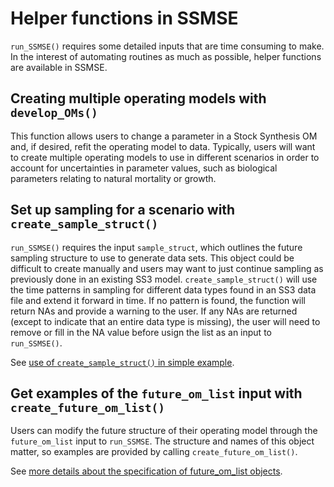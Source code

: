 # Helper functions in SSMSE {#helper}

`run_SSMSE()` requires some detailed inputs that are time consuming to make. In the interest of automating routines as much as possible, helper functions are available in SSMSE.

## Creating multiple operating models with `develop_OMs()` {#devOM}

This function allows users to change a parameter in a Stock Synthesis OM and, if desired, refit the operating model to data. Typically, users will want to create multiple operating models to use in different scenarios in order to account for uncertainties in parameter values, such as biological parameters relating to natural mortality or growth.

## Set up sampling for a scenario with `create_sample_struct()` {#samplelist}

`run_SSMSE()` requires the input `sample_struct`, which outlines the future sampling structure to use to generate data sets. This object could be difficult to create manually and users may want to just continue sampling as previously done in an existing SS3 model. `create_sample_struct()` will use the time patterns in sampling for different data types found in an SS3 data file and extend it forward in time. If no pattern is found, the function will return NAs and provide a warning to the user. If any NAs are returned (except to indicate that an entire data type is missing), the user will need to remove or fill in the NA value before usign the list as an input to `run_SSMSE()`.

See [use of `create_sample_struct()` in simple example](#simple).

## Get examples of the `future_om_list` input with `create_future_om_list()` {#omlist}

Users can modify the future structure of their operating model through the `future_om_list` input to `run_SSMSE`. The structure and names of this object matter, so examples are provided by calling `create_future_om_list()`.

See [more details about the specification of future_om_list objects](#future).



